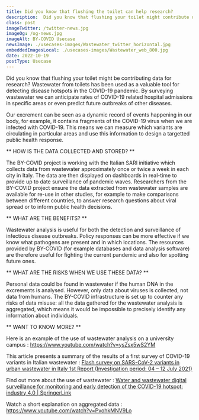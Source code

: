 ```yaml
---
title: Did you know that flushing the toilet can help research?
description:  Did you know that flushing your toilet might contribute data for research?  Wastewater from toilets has been used as a valuable tool for detecting disease hotspots in the COVID-19 pandemic.
class: post
imageTwitter: /twitter-news.jpg
imageOg: /og-news.jpg
imageAlt: BY-COVID Usecase
newsImage: ./usecases-images/Wastewater_twitter_horizontal.jpg
embeddedImagesLocal: ./usecases-images/Wastewater_web_800.jpg
date: 2022-10-19
postType: Usecase
---
```


Did you know that flushing your toilet might be contributing data for research?  Wastewater from toilets has been used as a valuable tool for detecting disease hotspots in the COVID-19 pandemic. By surveying wastewater we can anticipate rates of COVID-19 related hospital admissions in specific areas or even predict future outbreaks of other diseases.

Our excrement can be seen as a dynamic record of events happening in our body, for example, it contains fragments of the COVID-19 virus when we are infected with COVID-19. This means we can measure which variants are circulating in particular areas and use this information to design a targetted public health response.

** HOW IS THE DATA COLLECTED AND STORED? **

The BY-COVID project is working with the Italian SARI initiative which collects data from wastewater approximately once or twice a week in each city in Italy. The data are then displayed on dashboards in real-time to provide up to date surveillance of pandemic waves. Researchers from the BY-COVID project ensure the data extracted from wastewater samples are available for re-use in other studies, for example to make comparisons between different countries, to answer research questions about viral spread or to inform public health decisions.

** WHAT ARE THE BENEFITS? **

Wastewater analysis is useful for both the detection and surveillance of infectious disease outbreaks. Policy responses can be more effective if we know what pathogens are present and in which locations. The resources provided by BY-COVID (for example databases and data analysis software) are therefore useful for fighting the current pandemic and also for spotting future ones.

** WHAT ARE THE RISKS WHEN WE USE THESE DATA? **

Personal data could be found in wastewater if the human DNA in the excrements is analysed. However, only data about viruses is collected, not data from humans. The BY-COVID infrastructure is set up to counter any risks of data misuse: all the data gathered for the wastewater analysis is aggregated, which means it would be impossible to precisely identify any information about  individuals.
 
** WANT TO KNOW MORE? **

Here is an example of the use of wastewater analysis on a university campus : https://www.youtube.com/watch?v=ysZsx5wS2YM

This article presents a summary of the results of a first survey of COVID-19 variants in Italian wastewater : [Flash survey on SARS-CoV-2 variants in urban wastewater in Italy 1st Report (Investigation period: 04 – 12 July 2021)](https://www.iss.it/documents/20126/0/Flash+survey+SARS-CoV-2+wastewater+Italy+-+July+2021+final+081321.pdf/3476ffae-2b12-e0d3-68d7-552075ea7c0b?t=1631115343133)

Find out more about the use of wastewater : [Water and wastewater digital surveillance for monitoring and early detection of the COVID-19 hotspot: industry 4.0 | SpringerLink](https://link.springer.com/article/10.1007/s13762-022-03982-7)

Watch a short explanation on aggregated data : https://www.youtube.com/watch?v=PvohkMNV9Lo